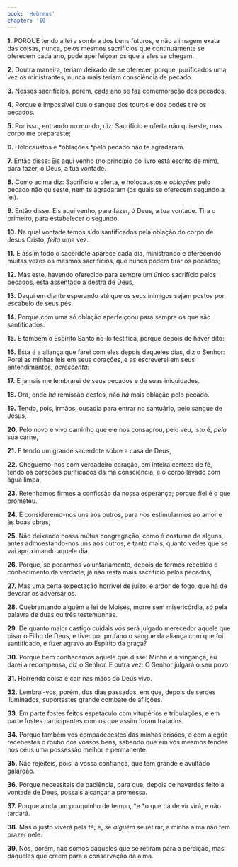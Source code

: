 ```yaml
---
book: 'Hebreus'
chapter: '10'
---
```


**1.** PORQUE tendo a lei a sombra dos bens futuros, e não a imagem exata das coisas, nunca, pelos mesmos sacrifícios que continuamente se oferecem cada ano, pode aperfeiçoar os que a eles se chegam.

**2.** Doutra maneira, teriam deixado de se oferecer, porque, purificados uma vez os ministrantes, nunca mais teriam consciência de pecado.

**3.** Nesses sacrifícios, porém, cada ano se faz comemoração dos pecados,

**4.** Porque é impossível que o sangue dos touros e dos bodes tire os pecados.

**5.** Por isso, entrando no mundo, diz: Sacrifício e oferta não quiseste, mas corpo me preparaste;

**6.** Holocaustos e *oblações *pelo pecado não te agradaram.

**7.** Então disse: Eis aqui venho (no princípio do livro está escrito de mim), para fazer, ó Deus, a tua vontade.

**8.** Como acima diz: Sacrifício e oferta, e holocaustos e *oblações* pelo pecado não quiseste, nem te agradaram (os quais se oferecem segundo a lei).

**9.** Então disse: Eis aqui venho, para fazer, ó Deus, a tua vontade. Tira o primeiro, para estabelecer o segundo.

**10.** Na qual vontade temos sido santificados pela oblação do corpo de Jesus Cristo, *feita* uma vez.

**11.** E assim todo o sacerdote aparece cada dia, ministrando e oferecendo muitas vezes os mesmos sacrifícios, que nunca podem tirar os pecados;

**12.** Mas este, havendo oferecido para sempre um único sacrifício pelos pecados, está assentado à destra de Deus,

**13.** Daqui em diante esperando até que os seus inimigos sejam postos por escabelo de seus pés.

**14.** Porque com uma só oblação aperfeiçoou para sempre os que são santificados.

**15.** E também o Espírito Santo no-lo testifica, porque depois de haver dito:

**16.** Esta *é* a aliança que farei com eles depois daqueles dias, diz o Senhor: Porei as minhas leis em seus corações, e as escreverei em seus entendimentos; *acrescenta:*

**17.** E jamais me lembrarei de seus pecados e de suas iniquidades.

**18.** Ora, onde *há* remissão destes, não *há* mais oblação pelo pecado.

**19.** Tendo, pois, irmãos, ousadia para entrar no santuário, pelo sangue de Jesus,

**20.** Pelo novo e vivo caminho que ele nos consagrou, pelo véu, isto é, *pela* sua carne,

**21.** E tendo um grande sacerdote sobre a casa de Deus,

**22.** Cheguemo-nos com verdadeiro coração, em inteira certeza de fé, tendo os corações purificados da má consciência, e o corpo lavado com água limpa,

**23.** Retenhamos firmes a confissão da nossa esperança; porque fiel é o que prometeu.

**24.** E consideremo-nos uns aos outros, para *nos* estimularmos ao amor e às boas obras,

**25.** Não deixando nossa mútua congregação, como é costume de alguns, antes admoestando-nos uns aos outros; e tanto mais, quanto vedes que se vai aproximando aquele dia.

**26.** Porque, se pecarmos voluntariamente, depois de termos recebido o conhecimento da verdade, já não resta mais sacrifício pelos pecados,

**27.** Mas uma certa expectação horrível de juízo, e ardor de fogo, que há de devorar os adversários.

**28.** Quebrantando alguém a lei de Moisés, morre sem misericórdia, *só* pela palavra de duas ou três testemunhas.

**29.** De quanto maior castigo cuidais vós será julgado merecedor aquele que pisar o Filho de Deus, e tiver por profano o sangue da aliança com que foi santificado, e fizer agravo ao Espírito da graça?

**30.** Porque bem conhecemos aquele que disse: Minha *é* a vingança, eu darei a recompensa, diz o Senhor. E outra vez: O Senhor julgará o seu povo.

**31.** Horrenda coisa é cair nas mãos do Deus vivo.

**32.** Lembrai-vos, porém, dos dias passados, em que, depois de serdes iluminados, suportastes grande combate de aflições.

**33.** Em parte fostes feitos espetáculo com vitupérios e tribulações, e em parte fostes participantes com os que assim foram tratados.

**34.** Porque também vos compadecestes das minhas prisões, e com alegria recebestes o roubo dos vossos bens, sabendo que em vós mesmos tendes nos céus uma possessão melhor e permanente.

**35.** Não rejeiteis, pois, a vossa confiança, que tem grande e avultado galardão.

**36.** Porque necessitais de paciência, para que, depois de haverdes feito a vontade de Deus, possais alcançar a promessa.

**37.** Porque ainda um pouquinho de tempo, *e *o que há de vir virá, e não tardará.

**38.** Mas o justo viverá pela fé; e, se *alguém* se retirar, a minha alma não tem prazer nele.

**39.** Nós, porém, não somos daqueles que se retiram para a perdição, mas daqueles que creem para a conservação da alma.